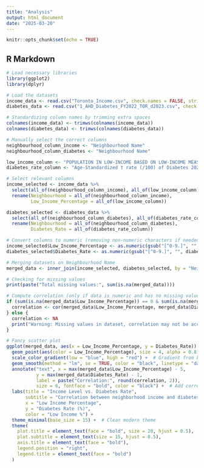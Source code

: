 ```yaml
---
title: "Analysis"
output: html_document
date: "2025-03-20"
---
```


```r
knitr::opts_chunk$set(echo = TRUE)
```

## R Markdown
```r
# Load necessary libraries
library(ggplot2)
library(dplyr)

# Load the datasets
income_data <- read.csv("Toronto_Income.csv", check.names = FALSE, stringsAsFactors = FALSE)
diabetes_data <- read.csv("1_AHD_Diabetes_FY2022_TOR_d2023.csv", check.names = FALSE, stringsAsFactors = FALSE)

# Standardizing column names by trimming extra spaces
colnames(income_data) <- trimws(colnames(income_data))
colnames(diabetes_data) <- trimws(colnames(diabetes_data))

# Manually select the correct columns
neighbourhood_column_income <- "Neighbourhood Name"
neighbourhood_column_diabetes <- "Neighbourhood Name"

low_income_column <- "POPULATION IN LOW-INCOME BASED ON LOW-INCOME MEASURE - AFTER-TAX (LIM-AT) In LIM-AT (%)"
diabetes_rate_column <- "Age-Standardized † rate (/100) of Diabetes 2021/22, All Ages 20+ Total"

# Select relevant columns
income_selected <- income_data %>%
  select(all_of(neighbourhood_column_income), all_of(low_income_column)) %>%
  rename(Neighbourhood = all_of(neighbourhood_column_income),
         Low_Income_Percentage = all_of(low_income_column))

diabetes_selected <- diabetes_data %>%
  select(all_of(neighbourhood_column_diabetes), all_of(diabetes_rate_column)) %>%
  rename(Neighbourhood = all_of(neighbourhood_column_diabetes),
         Diabetes_Rate = all_of(diabetes_rate_column))

# Convert columns to numeric (removing non-numeric characters if needed)
income_selected$Low_Income_Percentage <- as.numeric(gsub("[^0-9.]", "", income_selected$Low_Income_Percentage))
diabetes_selected$Diabetes_Rate <- as.numeric(gsub("[^0-9.]", "", diabetes_selected$Diabetes_Rate))

# Merging datasets on Neighbourhood Name
merged_data <- inner_join(income_selected, diabetes_selected, by = "Neighbourhood")

# Checking for missing values
print(paste("Total missing values:", sum(is.na(merged_data))))

# Compute correlation (only if data is numeric and has no missing values)
if (sum(is.na(merged_data$Low_Income_Percentage)) == 0 & sum(is.na(merged_data$Diabetes_Rate)) == 0) {
  correlation <- cor(merged_data$Low_Income_Percentage, merged_data$Diabetes_Rate, use = "complete.obs")
} else {
  correlation <- NA
  print("Warning: Missing values in dataset, correlation may not be accurate.")
}

# Fancy scatter plot
ggplot(merged_data, aes(x = Low_Income_Percentage, y = Diabetes_Rate)) +
  geom_point(aes(color = Low_Income_Percentage), size = 4, alpha = 0.8) +  # Stylish dots with color gradient
  scale_color_gradient(low = "blue", high = "red") +  # Gradient from blue to red
  geom_smooth(method = "lm", se = TRUE, color = "black", linetype = "dashed", linewidth = 1.2) +  # Use linewidth instead of size
  annotate("text", x = max(merged_data$Low_Income_Percentage) - 5, 
           y = max(merged_data$Diabetes_Rate) - 1, 
           label = paste("Correlation:", round(correlation, 2)), 
           size = 6, fontface = "bold", color = "black") +  # Add correlation annotation
  labs(title = "Income Level vs. Diabetes Rate",
       subtitle = "Correlation between neighborhood income and diabetes prevalence",
       x = "Low Income Percentage",
       y = "Diabetes Rate (%)",
       color = "Low Income %") +
  theme_minimal(base_size = 15) +  # Clean modern theme
  theme(
    plot.title = element_text(face = "bold", size = 20, hjust = 0.5),
    plot.subtitle = element_text(size = 15, hjust = 0.5),
    axis.title = element_text(face = "bold"),
    legend.position = "right",
    legend.title = element_text(face = "bold")
  )

```

